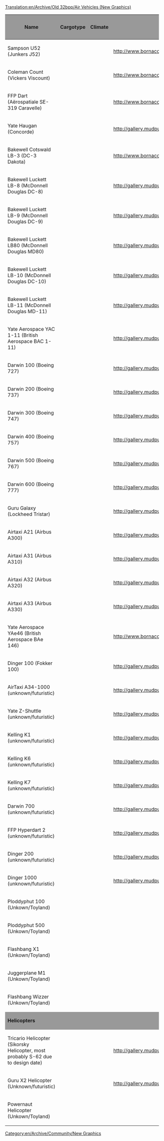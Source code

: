 [[Translation:en/Archive/Old 32bpp/Air Vehicles (New Graphics)]]
[[Category:en/Archive/Community/New Graphics]]

{| border=2
!style="background:#999999;" |Name
!style="background:#999999;" |Cargotype
!style="background:#999999;" |Climate
!style="background:#999999;" |Reference Image
!style="background:#999999;" |Remodeled By
!style="background:#999999;" |Status
!style="background:#999999;" |Image
!style="background:#999999;" |Source File
!style="background:#999999;" |Game Graphics
|-
|Sampson U52 (Junkers J52)
|
|
|http://www.bornacorn.com/veh/sampson.png
|
!style="background:#888888;" |
|
|
|
|-
|Coleman Count (Vickers Viscount)
|
|
|http://www.bornacorn.com/veh/coleman.png
|
!style="background:#888888;" |
|
|
|
|-
|FFP Dart (Aërospatiale SE-319 Caravelle)
|
|
|http://www.bornacorn.com/veh/smalljet.png
|
!style="background:#888888;" |
|
|
|
|-
|Yate Haugan (Concorde)
|
|
|http://gallery.mudpuddle.co.nz/albums/ottd/3760_G.thumb.png
|Crazy Vaclav
!style="background:#CCFF99;" |WIP
|[[File:en/Concorde.png]]
|
|
|-
|Bakewell Cotswald LB-3 (DC-3 Dakota)
|
|
|http://www.bornacorn.com/veh/dc3.png
|Crazy Vaclav
!style="background:#CCFF99;" |WIP
|[[File:en/DC-3.png]]
|
|
|-
|Bakewell Luckett LB-8 (McDonnell Douglas DC-8)
|
|
|http://gallery.mudpuddle.co.nz/albums/ottd/3744_G.thumb.png
|
!style="background:#888888;" |
|
|
|
|-
|Bakewell Luckett LB-9 (McDonnell Douglas DC-9)
|
|
|http://gallery.mudpuddle.co.nz/albums/ottd/3784_G.thumb.png
|
!style="background:#888888;" |
|
|
|
|-
|Bakewell Luckett LB80 (McDonnell Douglas MD80)
|
|
|http://gallery.mudpuddle.co.nz/albums/ottd/3784_G.thumb.png
|
!style="background:#888888;" |
|
|
|
|-
|Bakewell Luckett LB-10 (McDonnell Douglas DC-10)
|
|
|http://gallery.mudpuddle.co.nz/albums/ottd/3792_G.thumb.png
|
!style="background:#888888;" |
|
|
|
|-
|Bakewell Luckett LB-11 (McDonnell Douglas MD-11)
|
|
|http://gallery.mudpuddle.co.nz/albums/ottd/3792_G.thumb.png
|Crazy Vaclav
!style="background:#CCFF99;" |WIP
|[[File:en/Boeing MD-11.png]]
|
|
|-
|Yate Aerospace YAC 1-11 (British Aerospace BAC 1-11)
|
|
|http://gallery.mudpuddle.co.nz/albums/ottd/3784_G.thumb.png
|Crazy Vaclav
!style="background:#CCFF99;" |WIP
|[[File:en/Archive/Old 32bpp/Caravelle.png]]
|
|
|-
|Darwin 100 (Boeing 727)
|
|
|http://gallery.mudpuddle.co.nz/albums/ottd/3784_G.thumb.png
|
!style="background:#888888;" |
|
|
|
|-
|Darwin 200 (Boeing 737)
|
|
|http://gallery.mudpuddle.co.nz/albums/ottd/3800_G.thumb.png
|
!style="background:#888888;" |
|
|
|
|-
|Darwin 300 (Boeing 747)
|
|
|http://gallery.mudpuddle.co.nz/albums/ottd/3752_G.thumb.png
|Crazy Vaclav
!style="background:#CCFF99;" |WIP
|[[File:en/Boeing 747.png]]
|
|
|-
|Darwin 400 (Boeing 757)
|
|
|http://gallery.mudpuddle.co.nz/albums/ottd/3800_G.thumb.png
|
!style="background:#888888;" |
|
|
|
|-
|Darwin 500 (Boeing 767)
|
|
|http://gallery.mudpuddle.co.nz/albums/ottd/3800_G.thumb.png
|
!style="background:#888888;" |
|
|
|
|-
|Darwin 600 (Boeing 777)
|
|
|http://gallery.mudpuddle.co.nz/albums/ottd/3800_G.thumb.png
|
!style="background:#888888;" |
|
|
|
|-
|Guru Galaxy (Lockheed Tristar)
|
|
|http://gallery.mudpuddle.co.nz/albums/ottd/3792_G.thumb.png
|
!style="background:#888888;" |
|
|
|
|-
|Airtaxi A21 (Airbus A300)
|
|
|http://gallery.mudpuddle.co.nz/albums/ottd/3800_G.thumb.png
|Crazy Vaclav
!style="background:#CCFF99;" |WIP
|[[File:en/A300 small.png]]
|
|
|-
|Airtaxi A31 (Airbus A310)
|
|
|http://gallery.mudpuddle.co.nz/albums/ottd/3800_G.thumb.png
|Crazy Vaclav
!style="background:#CCFF99;" |WIP
|[[File:en/A310 small.png]]
|
|
|-
|Airtaxi A32 (Airbus A320)
|
|
|http://gallery.mudpuddle.co.nz/albums/ottd/3800_G.thumb.png
|Crazy Vaclav
!style="background:#CCFF99;" |WIP
|[[File:en/A320 small.png]]
|
|
|-
|Airtaxi A33 (Airbus A330)
|
|
|http://gallery.mudpuddle.co.nz/albums/ottd/3800_G.thumb.png
|Crazy Vaclav
!style="background:#CCFF99;" |WIP
|[[File:en/A330 small.png]]
|
|
|-
|Yate Aerospace YAe46 (British Aerospace BAe 146)
|
|
|http://www.bornacorn.com/veh/smalljet.png
|Crazy Vaclav
!style="background:#CCFF99;" |WIP
|[[File:en/Bae.png]]
|
|
|-
|Dinger 100 (Fokker 100)
|
|
|http://gallery.mudpuddle.co.nz/albums/ottd/3784_G.thumb.png
|
!style="background:#888888;" |
|
|
|
|-
|AirTaxi A34-1000 (unknown/futuristic)
|
|
|http://gallery.mudpuddle.co.nz/albums/ottd/3856_G.thumb.png
|
!style="background:#888888;" |
|
|
|
|-
|Yate Z-Shuttle (unknown/futuristic)
|
|
|http://gallery.mudpuddle.co.nz/albums/ottd/3848_G.thumb.png
|
!style="background:#888888;" |
|
|
|
|-
|Kelling K1 (unknown/futuristic)
|
|
|http://gallery.mudpuddle.co.nz/albums/ottd/3888_G.thumb.png
|
!style="background:#888888;" |
|
|
|
|-
|Kelling K6 (unknown/futuristic)
|
|
|http://gallery.mudpuddle.co.nz/albums/ottd/3864_G.thumb.png
|
!style="background:#888888;" |
|
|
|
|-
|Kelling K7 (unknown/futuristic)
|
|
|http://gallery.mudpuddle.co.nz/albums/ottd/3872_G.thumb.png
|
!style="background:#888888;" |
|
|
|
|-
|Darwin 700 (unknown/futuristic)
|
|
|http://gallery.mudpuddle.co.nz/albums/ottd/3880_G.thumb.png
|
!style="background:#888888;" |
|
|
|
|-
|FFP Hyperdart 2 (unknown/futuristic)
|
|
|http://gallery.mudpuddle.co.nz/albums/ottd/3824_G.thumb.png
|
!style="background:#888888;" |
|
|
|
|-
|Dinger 200 (unknown/futuristic)
|
|
|http://gallery.mudpuddle.co.nz/albums/ottd/3832_G.thumb.png
|
!style="background:#888888;" |
|
|
|
|-
|Dinger 1000 (unknown/futuristic)
|
|
|http://gallery.mudpuddle.co.nz/albums/ottd/3840_G.thumb.png
|Crazy Vaclav
!style="background:#CCFF99;" |WIP
|[[File:en/Sonic cruiser.png]]
|
|
|-
|Ploddyphut 100 (Unkown/Toyland)
|
|
|
|
!style="background:#888888;" |
|
|
|
|-
|Ploddyphut 500 (Unkown/Toyland)
|
|
|
|
!style="background:#888888;" |
|
|
|
|-
|Flashbang X1 (Unkown/Toyland)
|
|
|
|
!style="background:#888888;" |
|
|
|
|-
|Juggerplane M1 (Unkown/Toyland)
|
|
|
|
!style="background:#888888;" |
|
|
|
|-
|Flashbang Wizzer (Unkown/Toyland)
|
|
|
|
!style="background:#888888;" |
|
|
|
|-
!colspan="9" style="background:#999999;" |'''Helicopters'''
|-
|Tricario Helicopter (Sikorsky Helicopter, most probably S-62 due to design date)
|
|
|http://gallery.mudpuddle.co.nz/albums/ottd/3816_G.thumb.png
|
!style="background:#888888;" |
|
|
|
|-
|Guru X2 Helicopter (Unknown/futuristic)
|
|
|http://gallery.mudpuddle.co.nz/albums/ottd/3896_G.thumb.png
|
!style="background:#888888;" |
|
|
|
|-
|Powernaut Helicopter (Unkown/Toyland)
|
|
|
|
!style="background:#888888;" |
|
|
|
|}